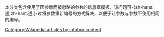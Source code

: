 {{polluted category}}
{{tracking category}}
{{Category used by module|[[Module:Infobox|Module:Infobox]]}}

本分类包含使用了因{{para|header<sub>n</sub>}}参数而被忽略的{{para|data<sub>n</sub>}}参数的信息框模板，该问题可-{zh-hans:通;zh-hant:透;}-过将参数重新编号的方式解决，以便于让{{para|header<sub>n</sub>}}参数与{{para|data<sub>n</sub>}}参数不使用相同的编号。

[[Category:Wikipedia_articles_by_infobox_content|Category:Wikipedia articles by infobox content]]